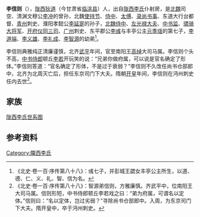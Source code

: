 '''李信则'''（{{bd|？|| ？| |}}），[[陇西郡|陇西]][[狄道县|狄道]]（今甘肃省[[临洮县|临洮县]]）人，出自[[陇西李氏|陇西李氏]]仆射房，是[[北魏|北魏]]司空、清渊文穆公[[李冲_(北魏)|李冲]]的曾孙，北魏[[使持节|使持节]]、[[侍中|侍中]]、[[太傅|太傅]]、[[录尚书事|录尚书事]]、东道大行台都督、[[青州|青州]]刺史、濮阳孝懿公[[李延寔|李延寔]]的孙子，[[北魏|北魏]][[侍中|侍中]]、[[左光禄大夫|左光禄大夫]]、[[中书监|中书监]]、[[骠骑大将军|骠骑大将军]]、[[开府仪同三司|开府仪同三司]]、[[广州_(北魏)|广州]]刺史、东平郡公[[李彧|李彧]]与丰亭公主[[元季瑶|元季瑶]]的第七子，[[李道端|李道端]]、[[李义雄|李义雄]]、[[李礼成|李礼成]]、[[李智源|李智源]]的幼弟<ref>《北史·卷一百·序传第八十八》：彧七子，并彭城王勰女丰亭公主所生，以道、德、仁、义、礼、智、信为名。</ref>。

李信则典雅纯正清廉谨慎，北齐[[武平|武平]]年间，官至南阳王[[高绰|高绰]]大司马属。李信则个头不高，[[中书侍郎|中书侍郎]]顿丘[[李若_(北朝)|李若]]开玩笑的说：“兄弟你做府属，可以说是官名确定了形体。”李信则答道：“官名确定了形体，不是过于衰弱？”李信则不久改任尚书仓部郎中，北齐为北周灭亡后，担任东京司门下大夫。隋朝[[开皇|开皇]]年间，李信则在沔州刺史任内去世<ref>《北史·卷一百·序传第八十八》：智源弟信则，方雅廉慎。齐武平中，位南阳王大司马属。信则形短，中书侍郎顿丘李若戏之曰：“弟为府属，可谓名以定体。”信则曰：“名以定体，岂过劣弱？”寻除尚书仓部郎中。入周，为东京司门下大夫。隋开皇中，卒于沔州刺史。</ref>。

==家族==
[[陇西李氏世系图|陇西李氏世系图]]

==参考资料==
{{reflist}}

[[Category:隴西李氏|Category:隴西李氏]]